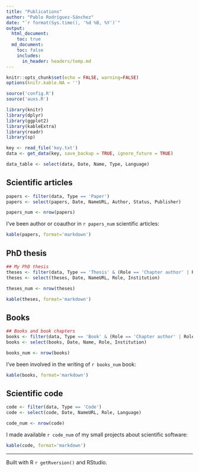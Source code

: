 ```yaml
---
title: "Publications"
author: "Pablo Rodríguez-Sánchez"
date: "`r format(Sys.time(), '%d %B, %Y')`"
output:
  html_document:
    toc: true
  md_document:
    toc: false
    includes:
      in_header: headers/temp.md
---
```


```r
knitr::opts_chunk$set(echo = FALSE, warning=FALSE)
options(knitr.kable.NA = '')
```

```r
source('config.R')
source('auxs.R')

library(knitr)
library(dplyr)
library(ggplot2)
library(kableExtra)
library(readr)
library(sp)
```


```r
key <- read_file('key.txt')
data <- get_data(key, save_backup = TRUE, ignore_future = TRUE)
```

```r
data_table <- select(data, Date, Name, Type, Language)
```

## Scientific articles

```r
papers <- filter(data, Type == 'Paper')
papers <- select(papers, Date, NameURL, Author, Status, Publisher)

papers_num <- nrow(papers)
```

I've been author or coauthor in `r papers_num` scientific articles:

```r
kable(papers, format='markdown')
```

## PhD thesis
```r
## My PhD thesis
theses <- filter(data, Type == 'Thesis' & (Role == 'Chapter author' | Role == 'Author'))
theses <- select(theses, Date, NameURL, Role, Institution)

theses_num <- nrow(theses)
```

```r
kable(theses, format='markdown')
```

## Books

```r
## Books and book chapters
books <- filter(data, Type == 'Book' & (Role == 'Chapter author' | Role == 'Author'))
books <- select(books, Date, Name, Role, Institution)

books_num <- nrow(books)
```

I've been involved in the writing of `r books_num` book:

```r
kable(books, format='markdown')
```

## Scientific code
```r
code <- filter(data, Type == 'Code')
code <- select(code, Date, NameURL, Role, Language)

code_num <- nrow(code)
```

I made available `r code_num` of my small projects about scientific software:

```r
kable(code, format='markdown')
```




***

Built with R `r getRversion()` and RStudio.
